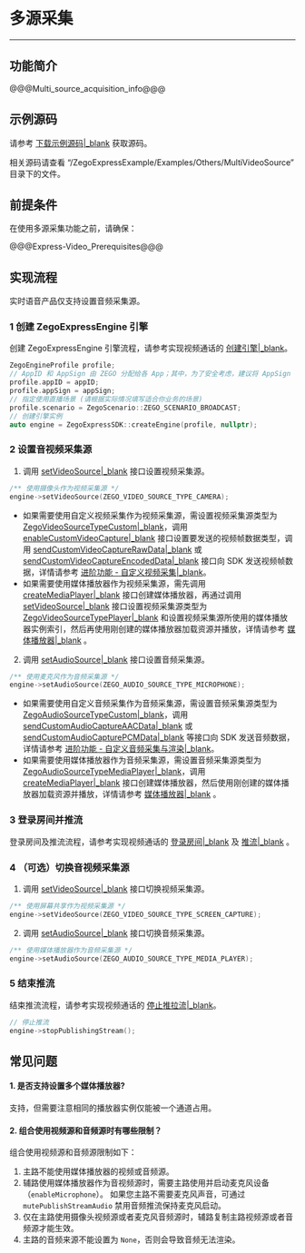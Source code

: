 # 多源采集

- - -
## 功能简介

@@@Multi_source_acquisition_info@@@

## 示例源码

请参考 [下载示例源码\|_blank](!DownloadDemo/DownloadDemo) 获取源码。

相关源码请查看 “/ZegoExpressExample/Examples/Others/MultiVideoSource” 目录下的文件。

## 前提条件

在使用多源采集功能之前，请确保：

@@@Express-Video_Prerequisites@@@

## 实现流程

<div class="mk-warning">


实时语音产品仅支持设置音频采集源。
</div>

### 1 创建 ZegoExpressEngine 引擎

创建 ZegoExpressEngine 引擎流程，请参考实现视频通话的 [创建引擎\|_blank](!Integration/Solution_Implementation#CreateEngine)。

```C++
ZegoEngineProfile profile;
// AppID 和 AppSign 由 ZEGO 分配给各 App；其中，为了安全考虑，建议将 AppSign 存储在 App 的业务后台，需要使用时从后台获取
profile.appID = appID;
profile.appSign = appSign;
// 指定使用直播场景 (请根据实际情况填写适合你业务的场景)
profile.scenario = ZegoScenario::ZEGO_SCENARIO_BROADCAST;
// 创建引擎实例
auto engine = ZegoExpressSDK::createEngine(profile, nullptr);
```

### 2 设置音视频采集源

1. 调用 [setVideoSource\|_blank](@setVideoSource) 接口设置视频采集源。

```C++
/** 使用摄像头作为视频采集源 */
engine->setVideoSource(ZEGO_VIDEO_SOURCE_TYPE_CAMERA);
```

<div class = 'mk-hint'>

- 如果需要使用自定义视频采集作为视频采集源，需设置视频采集源类型为 [ZegoVideoSourceTypeCustom\|_blank](@ZegoVideoSourceTypeCustom)，调用 [enableCustomVideoCapture\|_blank](@enableCustomVideoCapture) 接口设置要发送的视频帧数据类型，调用 [sendCustomVideoCaptureRawData\|_blank](@sendCustomVideoCaptureRawData) 或 [sendCustomVideoCaptureEncodedData\|_blank](@sendCustomVideoCaptureEncodedData) 接口向 SDK 发送视频帧数据，详情请参考 [进阶功能 - 自定义视频采集\|_blank](!ExpressVideoSDK-VideoAdvanced/CustomVideoCapture)。
- 如果需要使用媒体播放器作为视频采集源，需先调用 [createMediaPlayer\|_blank](@createMediaPlayer) 接口创建媒体播放器，再通过调用 [setVideoSource\|_blank](@setVideoSource) 接口设置视频采集源类型为 [ZegoVideoSourceTypePlayer\|_blank](@ZegoVideoSourceTypePlayer) 和设置视频采集源所使用的媒体播放器实例索引，然后再使用刚创建的媒体播放器加载资源并播放，详情请参考 [媒体播放器\|_blank](!Other_Functions/MediaPlayer) 。


</div>

2. 调用 [setAudioSource\|_blank](@setAudioSource) 接口设置音频采集源。

```C++
/** 使用麦克风作为音频采集源 */
engine->setAudioSource(ZEGO_AUDIO_SOURCE_TYPE_MICROPHONE);
```

<div class = 'mk-hint'>

- 如果需要使用自定义音频采集作为音频采集源，需设置音频采集源类型为 [ZegoAudioSourceTypeCustom\|_blank](@ZegoAudioSourceTypeCustom)，调用 [sendCustomAudioCaptureAACData\|_blank](@sendCustomAudioCaptureAACData) 或 [sendCustomAudioCapturePCMData\|_blank](@sendCustomAudioCapturePCMData) 等接口向 SDK 发送音频数据，详情请参考 [进阶功能 - 自定义音频采集与渲染\|_blank](!AudioAdvanced/custom_audio_io)。
- 如果需要使用媒体播放器作为音频采集源，需设置音频采集源类型为 [ZegoAudioSourceTypeMediaPlayer\|_blank](@ZegoAudioSourceTypeMediaPlayer)，调用 [createMediaPlayer\|_blank](@createMediaPlayer) 接口创建媒体播放器，然后使用刚创建的媒体播放器加载资源并播放，详情请参考 [媒体播放器\|_blank](!Other_Functions/MediaPlayer) 。

</div>

### 3 登录房间并推流

登录房间及推流流程，请参考实现视频通话的 [登录房间\|_blank](!Integration/Solution_Implementation#loginRoom) 及 [推流\|_blank](!Integration/Solution_Implementation#publishingStream) 。

### 4 （可选）切换音视频采集源

1. 调用 [setVideoSource\|_blank](@setVideoSource) 接口切换视频采集源。

```C++
/** 使用屏幕共享作为视频采集源 */
engine->setVideoSource(ZEGO_VIDEO_SOURCE_TYPE_SCREEN_CAPTURE);
```

2. 调用 [setAudioSource\|_blank](@setAudioSource) 接口切换音频采集源。

```C++
/** 使用媒体播放器作为音频采集源 */
engine->setAudioSource(ZEGO_AUDIO_SOURCE_TYPE_MEDIA_PLAYER);
```

### 5 结束推流

结束推流流程，请参考实现视频通话的 [停止推拉流\|_blank](!Integration/Solution_Implementation#stopPublishingStream)。

```C++
// 停止推流
engine->stopPublishingStream();
```


## 常见问题

#### 1. **是否支持设置多个媒体播放器?**

支持，但需要注意相同的播放器实例仅能被一个通道占用。

#### 2. **组合使用视频源和音频源时有哪些限制？**

组合使用视频源和音频源限制如下：
1. 主路不能使用媒体播放器的视频或音频源。
2. 辅路使用媒体播放器作为音视频源时，需要主路使用并启动麦克风设备（`enableMicrophone`）。
如果您主路不需要麦克风声音，可通过 `mutePublishStreamAudio` 禁用音频推流保持麦克风启动。
3. 仅在主路使用摄像头视频源或者麦克风音频源时，辅路复制主路视频源或者音频源才能生效。
4. 主路的音频来源不能设置为 `None`，否则会导致音频无法渲染。
